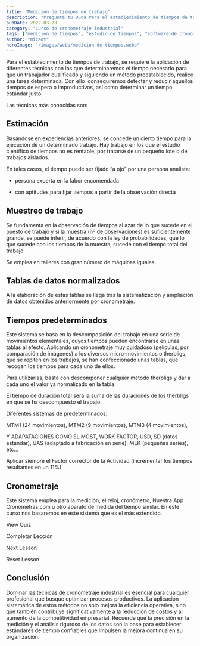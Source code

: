 ```yaml
---
title: "Medición de tiempos de trabajo"
description: "Pregunta tu Duda Para el establecimiento de tiempos de trabajo, se requiere la aplicación de diferentes técnicas con las que determinaremos el tiempo necesario para que un trabajador cualificado y sig..."
pubDate: 2022-03-28
category: "Curso de cronometraje industrial"
tags: ["medición de tiempos", "estudio de tiempos", "software de cronometraje", "estudio de métodos", "toma de tiempos", "diseño de método", "tiempo estándar", "cronometraje"]
author: "micaot"
heroImage: "/images/webp/medicion-de-tiempos.webp"
---
```


Para el establecimiento de tiempos de trabajo, se requiere la aplicación de diferentes técnicas con las que determinaremos el tiempo necesario para que un trabajador cualificado y siguiendo un método preestablecido, realice una tarea determinada. Con ello  conseguiremos detectar y reducir aquellos tiempos de espera o improductivos, así como determinar un tiempo estándar justo.

Las técnicas más conocidas son:

## Estimación

Basándose en experiencias anteriores, se concede un cierto tiempo para la ejecución de un determinado trabajo. Hay trabajo en los que el estudio científico de tiempos no es rentable, por tratarse de un pequeño lote o de trabajos aislados.

En tales casos, el tiempo puede ser fijado “a ojo” por una persona analista:

- persona experta en la labor encomendada

- con aptitudes para fijar tiempos a partir de la observación directa

## Muestreo de trabajo

Se fundamenta en la observación de tiempos al azar de lo que sucede en el puesto de trabajo y si la muestra (nº de observaciones) es suficientemente grande, se puede inferir, de acuerdo con la ley de probabilidades, que lo que sucede con los tiempos de la muestra, sucede con el tiempo total del trabajo.

Se emplea en talleres con gran número de máquinas iguales.

## Tablas de datos normalizados

A la elaboración de estas tablas se llega tras la sistematización y ampliación de datos obtenidos anteriormente por cronometraje.

## Tiempos predeterminados

Este sistema se basa en la descomposición del trabajo en una serie de movimientos elementales, cuyos tiempos pueden encontrarse en unas tablas al efecto. Aplicando un cronometraje muy cuidadoso (películas, por comparación de imágenes) a los diversos micro-movimientos o therbligs, que se repiten en los trabajos, se han confeccionado unas tablas, que recogen los tiempos para cada uno de ellos.

Para utilizarlas, basta con descomponer cualquier método therbligs y dar a cada uno el valor ya normalizado en la tabla.

El tiempo de duración total será la suma de las duraciones de los therbligs en que se ha descompuesto el trabajo.

Diferentes sistemas de predeterminados:

MTM1 (24 movimientos), MTM2 (9 movimientos), MTM3 (4 movimientos),

Y ADAPATACIONES COMO EL MOST, WORK FACTOR, USD, SD (datos estándar), UAS (adaptado a fabricación en serie), MEK (pequeñas series), etc…

Aplicar siempre el Factor corrector de la Actividad (incrementar los tiempos resultantes en un 11%)

## Cronometraje

Este sistema emplea para la medición, el reloj, cronómetro, Nuestra App Cronometras.com u otro aparato de medida del tiempo similar. En este curso nos basaremos en este sistema que es el más extendido.

View Quiz

Completar Lección

Next Lesson

Reset Lesson



## Conclusión

Dominar las técnicas de cronometraje industrial es esencial para cualquier profesional que busque optimizar procesos productivos. La aplicación sistemática de estos métodos no solo mejora la eficiencia operativa, sino que también contribuye significativamente a la reducción de costos y al aumento de la competitividad empresarial. Recuerde que la precisión en la medición y el análisis riguroso de los datos son la base para establecer estándares de tiempo confiables que impulsen la mejora continua en su organización.